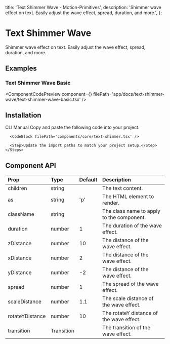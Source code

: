   title: 'Text Shimmer Wave - Motion-Primitives',
  description:
    'Shimmer wave effect on text. Easily adjust the wave effect, spread, duration, and more.',
};


# Text Shimmer Wave

Shimmer wave effect on text. Easily adjust the wave effect, spread, duration, and more.

## Examples

### Text Shimmer Wave Basic

<ComponentCodePreview
  component={<TextShimmerWaveBasic />}
  filePath='app/docs/text-shimmer-wave/text-shimmer-wave-basic.tsx'
/>

## Installation

<Tabs defaultValue='cli'>
  <TabsList>
    <TabsTrigger value='cli'>CLI</TabsTrigger>
    <TabsTrigger value='manual'>Manual</TabsTrigger>
  </TabsList>

<TabsContent value='cli'>
  <CodeBlock
    code={`npx shadcn add "https://motion-primitives.com/c/text-shimmer-wave.json"`}
    lang='bash'
    className='h-[52px]'
  />
</TabsContent>

  <TabsContent value='manual'>
    <Steps>
      <Step>Copy and paste the following code into your project.</Step>

      <CodeBlock filePath='components/core/text-shimmer.tsx' />

      <Step>Update the import paths to match your project setup.</Step>
    </Steps>

  </TabsContent>
</Tabs>

## Component API

| Prop            | Type       | Default | Description                               |
| :-------------- | :--------- | :------ | :---------------------------------------- |
| children        | string     |         | The text content.                         |
| as              | string     | 'p'     | The HTML element to render.               |
| className       | string     |         | The class name to apply to the component. |
| duration        | number     | 1       | The duration of the wave effect.          |
| zDistance       | number     | 10      | The distance of the wave effect.          |
| xDistance       | number     | 2       | The distance of the wave effect.          |
| yDistance       | number     | -2      | The distance of the wave effect.          |
| spread          | number     | 1       | The spread of the wave effect.            |
| scaleDistance   | number     | 1.1     | The scale distance of the wave effect.    |
| rotateYDistance | number     | 10      | The rotateY distance of the wave effect.  |
| transition      | Transition |         | The transition of the wave effect.        |

